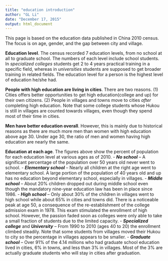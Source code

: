 ```yaml
---
title: "education introduction"
author: "GL Li"
date: "December 17, 2015"
output: html_document
---
```


This page is based on the education data published in China 2010 census. The focus is on age, gender, and the gap between city and village. 

**Education level**. The census recorded 7 education levels, from no school at all to graduate school. The numbers of each level include school students. In _specialized colleges_ students get 2 to 4 years practical training in a specific field, whereas in _universities_ students are supposed to get broader training in related fields. The education level for a person is the highest level of education he/she had.

**People with high education are living in cities**. There are two reasons. (1) Cities offers better opportunities to get high education(college and up) for their own citizens. (2) People in villages and towns move to cities _after_ completing high education. Note that some college students whose Hukou is still in villages are counted towards villages, even though they spend most of their time in cities.

**Men have better education overall**. However, this is mainly due to historical reasons as there are much more men than women with high education above age 30. Under age 30, the ratio of men and women having high education are nearly the same.

**Education at each age**. The figures above show the percent of population for each education level at various ages as of 2010.
- **_No school_** -- A significant percentage of the population over 50 years old never went to school.
- **_Elementary school_** -- Nearly all children at the right age went to elementary school. A large portion of the population of 40 years old and up has no education beyond elementary school, especially in villages.
- **_Middle school_** -- About 20% children dropped out during middle school even though the mandatory nine-year education law has been in place since 1986. 
- **_High school_** -- Only about 30% of the children in villages went to high school while about 65% in cities and towns did. There is a noticeable peak at age 50, a consequence of the re-establishment of the college admission exam in 1978. This exam stimulated the enrollment of high school. However, the passion faded soon as colleges were only able to take a small fraction of students due to the limited capacity.
- **_Specialized college_** and **_University_** -- From 1990 to 2010 (ages 40 to 20) the enrollment climbed steadily. Note that some students from villages moved their Hukou to city so the percentage in villages appears to be smaller.
- **_Graduate school_** -- Over 91% of the 4.14 millions who had graduate school education lived in cities, 6% in towns, and less than 3% in villages. Most of the 3% are actually graduate students who will stay in cities after graduation.
